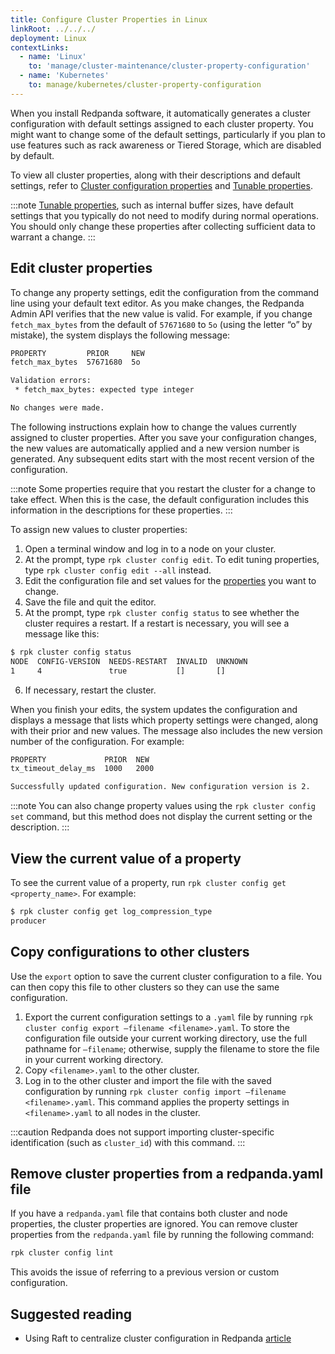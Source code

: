 ```yaml
---
title: Configure Cluster Properties in Linux
linkRoot: ../../../
deployment: Linux
contextLinks:
  - name: 'Linux'
    to: 'manage/cluster-maintenance/cluster-property-configuration'
  - name: 'Kubernetes'
    to: manage/kubernetes/cluster-property-configuration
---
```


<head>
    <meta name="title" content="Configure Cluster Properties in Linux | Redpanda Docs" data-rh="true"/>
    <meta name="description" content="Configure cluster properties using rpk commands" data-rh="true"/>
</head>


<ContextLink frontmatter={frontMatter}
/>

When you install Redpanda software, it automatically generates a cluster configuration with default settings assigned to each cluster property. 
You might want to change some of the default settings, particularly if you plan to use features such as rack awareness or Tiered Storage, which are disabled by default.

To view all cluster properties, along with their descriptions and default settings, refer to [Cluster configuration properties](../../../reference/cluster-properties) and [Tunable properties](../../../reference/tunable-properties).

:::note
[Tunable properties](../../../reference/tunable-properties), such as internal buffer sizes, have default settings that you typically do not need to modify during normal operations. You should only change these properties after collecting sufficient data to warrant a change. 
:::

## Edit cluster properties

To change any property settings, edit the configuration from the command line using your default text editor. As you make changes, the Redpanda Admin API verifies that the new value is valid. For example, if you change `fetch_max_bytes` from the default of `57671680` to `5o` (using the letter “o” by mistake), the system displays the following message:

```bash
PROPERTY         PRIOR     NEW
fetch_max_bytes  57671680  5o

Validation errors:
 * fetch_max_bytes: expected type integer

No changes were made.
```

The following instructions explain how to change the values currently assigned to cluster properties. After you save your configuration changes, the new values are automatically applied and a new version number is generated. Any subsequent edits start with the most recent version of the configuration.

:::note
Some properties require that you restart the cluster for a change to take effect. When this is the case, the default configuration includes this information in the descriptions for these properties.
:::

To assign new values to cluster properties:

1. Open a terminal window and log in to a node on your cluster.
2. At the prompt, type `rpk cluster config edit`. To edit tuning properties, type `rpk cluster config edit --all` instead.
3. Edit the configuration file and set values for the [properties](../../../reference/cluster-properties) you want to change.
4. Save the file and quit the editor.
5. At the prompt, type `rpk cluster config status` to see whether the cluster requires a restart. If a restart is necessary, you will see a message like this:

  ```bash
  $ rpk cluster config status
  NODE  CONFIG-VERSION  NEEDS-RESTART  INVALID  UNKNOWN
  1     4               true           []       []
  ```

6. If necessary, restart the cluster.

When you finish your edits, the system updates the configuration and displays a message that lists which property settings were changed, along with their prior and new values. The message also includes the new version number of the configuration. For example:

```bash
PROPERTY             PRIOR  NEW
tx_timeout_delay_ms  1000   2000

Successfully updated configuration. New configuration version is 2.
```

:::note
You can also change property values using the `rpk cluster config set` command, but this method does not display the current setting or the description.
:::

## View the current value of a property

To see the current value of a property, run `rpk cluster config get <property_name>`. For example:

```bash
$ rpk cluster config get log_compression_type
producer
```

## Copy configurations to other clusters

Use the `export` option to save the current cluster configuration to a file. You can then copy this file to other clusters so they can use the same configuration.

1. Export the current configuration settings to a `.yaml` file by running `rpk cluster config export –filename <filename>.yaml`. To store the configuration file outside your current working directory, use the full pathname for `–filename`; otherwise, supply the filename to store the file in your current working directory.
2. Copy `<filename>.yaml` to the other cluster.
3. Log in to the other cluster and import the file with the saved configuration by running `rpk cluster config import –filename <filename>.yaml`. This command applies the property settings in `<filename>.yaml` to all nodes in the cluster.

:::caution
Redpanda does not support importing cluster-specific identification (such as `cluster_id`) with this command.
:::

## Remove cluster properties from a redpanda.yaml file

If you have a `redpanda.yaml` file that contains both cluster and node properties, the cluster properties are ignored.
You can remove cluster properties from the `redpanda.yaml` file by running the following command:

```bash
rpk cluster config lint
```

This avoids the issue of referring to a previous version or custom configuration.

## Suggested reading

- Using Raft to centralize cluster configuration in Redpanda [article](https://redpanda.com/blog/raft-centralized-cluster-configuration-improvements/)
